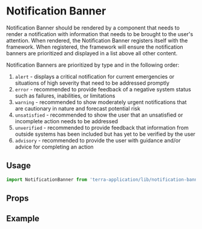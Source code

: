 
# Notification Banner

Notification Banner should be rendered by a component that needs to render a notification with information that needs to be brought to the user's attention. When rendered, the Notification Banner registers itself with the framework. When registered, the framework will ensure the notification banners are prioritized and displayed in a list above all other content.

Notification Banners are prioritized by type and in the following order:
1. `alert` - displays a critical notification for current emergencies or situations of high severity that need to be addressed promptly
2. `error` - recommended to provide feedback of a negative system status such as failures, inabilities, or limitations
3. `warning` - recommended to show moderately urgent notifications that are cautionary in nature and forecast potential risk
4. `unsatisfied` - recommended to show the user that an unsatisfied or incomplete action needs to be addressed
5. `unverified` - recommended to provide feedback that information from outside systems has been included but has yet to be verified by the user
6. `advisory` - recommended to provide the user with guidance and/or advice for completing an action

## Usage

```jsx
import NotificationBanner from 'terra-application/lib/notification-banner';
```

## Props

<PropsTable />

## Example

<NotificationBannerExample />

